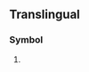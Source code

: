 {{character info/new|㍷}}
{{also|Dm|DM|.dm|d.m.|D.M.}}
==Translingual==
{{wikipedia}}

===Symbol===
{{mul-symbol}}

# {{SI-unit-abb2|deci|meter|metre|[[length]]}}